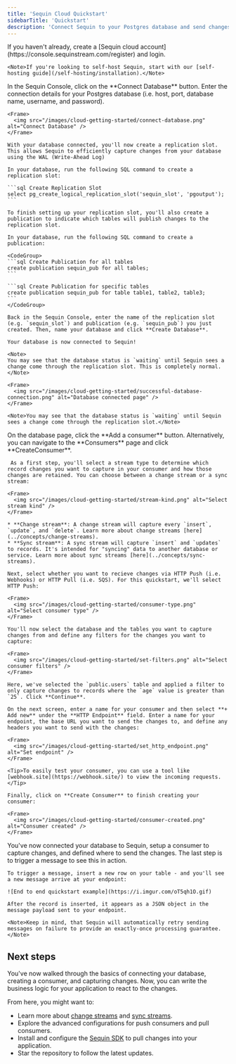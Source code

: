 ```yaml
---
title: 'Sequin Cloud Quickstart'
sidebarTitle: 'Quickstart'
description: 'Connect Sequin to your Postgres database and send changes to your application.'
---
```


<Steps titleSize="h2">
  <Step title="Create a Sequin account" titleSize="h2">
    If you haven't already, create a [Sequin cloud account](https://console.sequinstream.com/register) and login.

    <Note>If you're looking to self-host Sequin, start with our [self-hosting guide](/self-hosting/installation).</Note>
  </Step>
  <Step title="Connect your database">
    In the Sequin Console, click on the **Connect Database** button. Enter the connection details for your Postgres database (i.e. host, port, database name, username, and password).

    <Frame>
      <img src="/images/cloud-getting-started/connect-database.png" alt="Connect Database" />
    </Frame>

    With your database connected, you'll now create a replication slot. This allows Sequin to efficiently capture changes from your database using the WAL (Write-Ahead Log)

    In your database, run the following SQL command to create a replication slot:

    ```sql Create Replication Slot
    select pg_create_logical_replication_slot('sequin_slot', 'pgoutput');
    ```

    To finish setting up your replication slot, you'll also create a publication to indicate which tables will publish changes to the replication slot.

    In your database, run the following SQL command to create a publication:

    <CodeGroup>
    ```sql Create Publication for all tables
    create publication sequin_pub for all tables;
    ```

    ```sql Create Publication for specific tables
    create publication sequin_pub for table table1, table2, table3;
    ```
    </CodeGroup>

    Back in the Sequin Console, enter the name of the replication slot (e.g. `sequin_slot`) and publication (e.g. `sequin_pub`) you just created. Then, name your database and click **Create Database**.

    Your database is now connected to Sequin!

    <Note>
    You may see that the database status is `waiting` until Sequin sees a change come through the replication slot. This is completely normal.
    </Note>

    <Frame>
      <img src="/images/cloud-getting-started/successful-database-connection.png" alt="Database connected page" />
    </Frame>

    <Note>You may see that the database status is `waiting` until Sequin sees a change come through the replication slot.</Note>
  </Step>
  <Step title="Create a consumer">
    On the database page, click the **Add a consumer** button. Alternatively, you can navigate to the **Consumers** page and click **CreateConsumer**.

     As a first step, you'll select a stream type to determine which record changes you want to capture in your consumer and how those changes are retained. You can choose between a change stream or a sync stream:

    <Frame>
      <img src="/images/cloud-getting-started/stream-kind.png" alt="Select stream kind" />
    </Frame>

    * **Change stream**: A change stream will capture every `insert`, `update`, and `delete`. Learn more about change streams [here](../concepts/change-streams).
    * **Sync stream**: A sync stream will capture `insert` and `updates` to records. It's intended for "syncing" data to another database or service. Learn more about sync streams [here](../concepts/sync-streams).

    Next, select whether you want to recieve changes via HTTP Push (i.e. Webhooks) or HTTP Pull (i.e. SQS). For this quickstart, we'll select HTTP Push:

    <Frame>
      <img src="/images/cloud-getting-started/consumer-type.png" alt="Select consumer type" />
    </Frame>

    You'll now select the database and the tables you want to capture changes from and define any filters for the changes you want to capture:

    <Frame>
      <img src="/images/cloud-getting-started/set-filters.png" alt="Select consumer filters" />
    </Frame>

    Here, we've selected the `public.users` table and applied a filter to only capture changes to records where the `age` value is greater than `25`. Click **Continue**.

    On the next screen, enter a name for your consumer and then select **+ Add new** under the **HTTP Endpoint** field. Enter a name for your endpoint, the base URL you want to send the changes to, and define any headers you want to send with the changes:

    <Frame>
      <img src="/images/cloud-getting-started/set_http_endpoint.png" alt="Set endpoint" />
    </Frame>

    <Tip>To easily test your consumer, you can use a tool like [webhook.site](https://webhook.site/) to view the incoming requests.</Tip>

    Finally, click on **Create Consumer** to finish creating your consumer:

    <Frame>
      <img src="/images/cloud-getting-started/consumer-created.png" alt="Consumer created" />
    </Frame>
  </Step>
  <Step title="Capture changes">
    You've now connected your database to Sequin, setup a consumer to capture changes, and defined where to send the changes. The last step is to trigger a message to see this in action.

    To trigger a message, insert a new row on your table - and you'll see a new message arrive at your endpoint:

    ![End to end quickstart example](https://i.imgur.com/oT5qh1O.gif)

    After the record is inserted, it appears as a JSON object in the message payload sent to your endpoint.

    <Note>Keep in mind, that Sequin will automatically retry sending messages on failure to provide an exactly-once processing guarantee.</Note>
  </Step>
</Steps>

## Next steps

You've now walked through the basics of connecting your database, creating a consumer, and capturing changes. Now, you can write the business logic for your application to react to the changes.

From here, you might want to:

* Learn more about [change streams](/concepts/change-streams) and [sync streams](/concepts/sync-streams).
* Explore the advanced configurations for push consumers and pull consumers.
* Install and configure the [Sequin SDK](https://github.com/sequin-io/sequin-go) to pull changes into your application.
* Star the repository to follow the latest updates.


